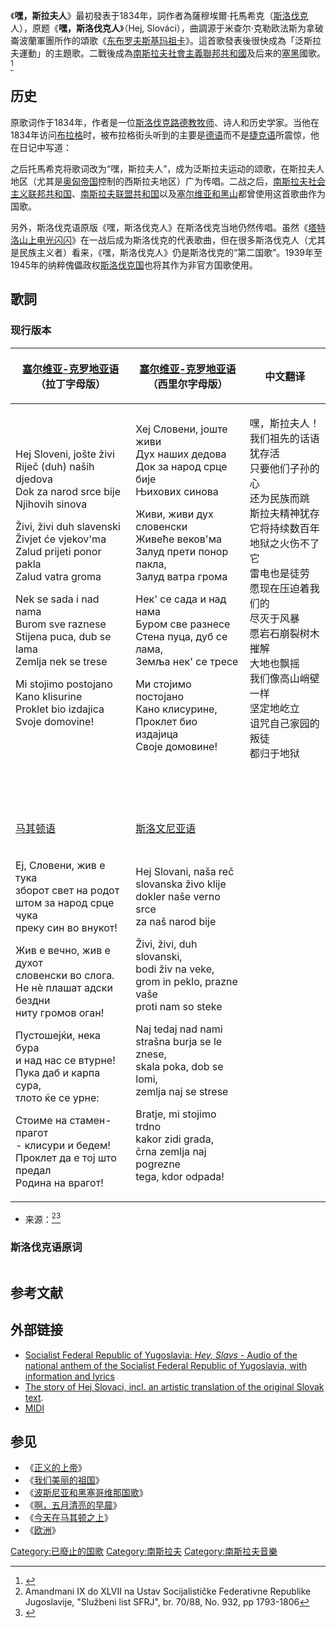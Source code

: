 {{Infobox anthem
|title         = <span lang="und">Hej, Slaveni<br>Hej, Sloveni<br>Hej, Slovani<br>Еј, Словени</span>
|chinese_title = 嘿，斯拉夫人
|alt_title   = Hej, Slovenci
|alt_title_2   = Hej, Słowianie
|image         =Hej Slaveni 1944.png
|image_size    =
|caption       =1944年出版的克罗地亚语歌词
|prefix        = 国歌
|country       = {{flag|SFR Yugoslavia}}国歌<br/>{{flag|Serbia and Montenegro}}<br/>{{flagdeco|Slovakia|1939}} [[斯洛伐克共和国_(1939年－1945年)|斯洛伐克]]（1939—45）
|author        = 萨穆埃尔·托马希克
|lyrics_date   = 1834年
|composer      = 不明
|music_date    =
|adopted       = 1977年（临时法律确定）<br />1988年（宪法确定）
|until         = 1991年({{YUG}})<br />2006年（{{SCG }}）
|sound         = United States Navy Band - Hey, Slavs.ogg
|sound_title   = 《嘿，斯拉夫人！》（美国海军军乐队）
}}
{{Anthem History
| Nation = 南斯拉夫
| Flag = Flag_of_SFR_Yugoslavia.svg
| Year1 = 1919 - 1945
| Name1 = [[南斯拉夫王國国歌|南斯拉夫王国国歌]]
| Year2 = 1945 - 1991<br>（- 2006 ）
| Name2 = '''嘿，斯拉夫人！'''
}}
《'''嘿，斯拉夫人'''》最初發表于1834年，詞作者為薩穆埃爾·托馬希克（[[斯洛伐克|斯洛伐克]]人），原题《'''嘿，斯洛伐克人'''》（Hej, Slováci），曲調源于米查尔·克勒欧法斯为拿破崙波蘭軍團所作的頌歌《[[波蘭沒有滅亡|东布罗夫斯基玛祖卡]]》。這首歌發表後很快成為「泛斯拉夫運動」的主題歌。二戰後成為[[南斯拉夫社會主義聯邦共和國|南斯拉夫社會主義聯邦共和國]]及后来的[[塞黑|塞黑]]國歌。<ref>{{Cite web |url=http://www.youtube.com/watch?v=cZ1SUCpekyM&feature=related |title=Mazurek Dąbrowskiego & Hej Slaveni Its melody is based. |accessdate=2014-07-24 |archive-date=2016-04-25 |archive-url=https://web.archive.org/web/20160425052511/https://www.youtube.com/watch?v=cZ1SUCpekyM&feature=related |dead-url=no }}</ref>

== 历史 ==
原歌词作于1834年，作者是一位[[斯洛伐克|斯洛伐克]][[路德教|路德教]][[牧师|牧师]]、诗人和历史学家{{link-en|薩穆·托馬希克|Samo Tomášik}}。当他在1834年访问[[布拉格|布拉格]]时，被布拉格街头听到的主要是[[德语|德语]]而不是[[捷克语|捷克语]]所震惊，他在日记中写道：

{{cquote|如果西斯拉夫世界的珍珠——布拉格母亲，即将淹没在德语的海洋中。那么，以布拉格作为精神给养的我亲爱的祖国斯洛伐克，将会是什么命运呢？想到这些难以释怀的事情，我想起了古老的波兰歌曲《[[波兰国歌|只要我们一息尚存，波兰不会灭亡]]》，这个熟悉的旋律让我心中雄壮地响起：“嘿，斯洛伐克人，我们的斯洛伐克语言犹存活”……我跑到房间里点亮蜡烛，用铅笔写下三段歌词。这首歌瞬间便完成了。|《薩穆·托馬希克日记》，1834年11月2日星期日}}

之后托馬希克将歌词改为“嘿，斯拉夫人”，成为泛斯拉夫运动的颂歌，在斯拉夫人地区（尤其是[[奥匈帝国|奥匈帝国]]控制的西斯拉夫地区）广为传唱。二战之后，[[南斯拉夫社会主义联邦共和国|南斯拉夫社会主义联邦共和国]]、[[南斯拉夫联盟共和国|南斯拉夫联盟共和国]]以及[[塞尔维亚和黑山|塞尔维亚和黑山]]都曾使用这首歌曲作为国歌。

另外，斯洛伐克语原版《嘿，斯洛伐克人》在斯洛伐克当地仍然传唱。虽然《[[塔特洛山上电光闪闪|塔特洛山上电光闪闪]]》在一战后成为斯洛伐克的代表歌曲，但在很多斯洛伐克人（尤其是民族主义者）看来，《嘿，斯洛伐克人》仍是斯洛伐克的“第二国歌”。1939年至1945年的纳粹傀儡政权[[斯洛伐克共和國_(1939年－1945年)|斯洛伐克国]]也将其作为非官方国歌使用。

== 歌詞 ==
===现行版本===
{|valign="top" width="70%" lang="unicode"
|-style="text-align:left"
![[塞尔维亚-克罗地亚语|塞尔维亚-克罗地亚语]]<br>（拉丁字母版）||[[塞尔维亚-克罗地亚语|塞尔维亚-克罗地亚语]]<br>（西里尔字母版）||中文翻译
|-
|
Hej Sloveni, jošte živi <br> Riječ (duh) naših djedova <br>
Dok za narod srce bije <br> Njihovih sinova

Živi, živi duh slavenski <br> Živjet će vjekov'ma <br>
Zalud prijeti ponor pakla <br> Zalud vatra groma

Nek se sada i nad nama <br> Burom sve raznese <br>
Stijena puca, dub se lama <br> Zemlja nek se trese

Mi stojimo postojano <br> Kano klisurine <br>
Proklet bio izdajica <br> Svoje domovine!
|
Хеј Словени, јоште живи <br> Дух  наших дедова <br>
Док за народ срце бије <br> Њихових синова

Живи, живи дух словенски <br> Живеће веков'ма <br>
Залуд прети понор пакла, <br> Залуд ватра грома

Нек' се сада и над нама <br> Буром све разнесе<br>
Стена пуца, дуб се лама, <br> Земља нек' се тресе

Ми стојимо постојано <br> Кано клисурине,<br>
Проклет био издајица <br> Своје домовине!
|
嘿，斯拉夫人！<br /> 我们祖先的话语犹存活 <br /> 
只要他们子孙的心<br /> 还为民族而跳 <br />

斯拉夫精神犹存<br /> 它将持续数百年 <br />
地狱之火伤不了它<br /> 雷电也是徒劳 <br />

愿现在压迫着我们的<br /> 尽灭于风暴 <br />
愿岩石崩裂树木摧解<br /> 大地也飘摇 <br />

我们像高山峭壁一样<br /> 坚定地屹立 <br />
诅咒自己家园的叛徒<br /> 都归于地狱 <br />
|-
| 
|- style="text-align:left"
![[马其顿语|马其顿语]]||[[斯洛文尼亚语|斯洛文尼亚语]]
|-
|

Еј, Словени, жив е тука <br> зборот свет на родот <br>
штом за народ срце чука <br> преку син во внукот!

Жив е вечно, жив е духот <br> словенски во слога. <br>
Не нè плашат адски бездни <br> ниту громов оган!

Пустошејќи, нека бура <br> и над нас се втурне! <br>
Пука даб и карпа сура, <br> тлото ќе се урне:

Стоиме на стамен-прагот <br> - клисури и бедем! <br>
Проклет да е тој што предал <br> Родина на врагот!
|
Hej Slovani, naša reč <br> slovanska živo klije <br>
dokler naše verno srce <br> za naš narod bije

Živi, živi, duh slovanski, <br> bodi živ na veke, <br>
grom in peklo, prazne vaše <br> proti nam so steke

Naj tedaj nad nami <br> strašna burja se le znese,<br>
skala poka, dob se lomi, <br> zemlja naj se strese

Bratje, mi stojimo trdno <br> kakor zidi grada,<br>
črna zemlja naj pogrezne <br> tega, kdor odpada!
|}

*来源：<ref>Amandmani IX do XLVII na Ustav Socijalističke Federativne Republike Jugoslavije, "Službeni list SFRJ", br. 70/88, No. 932, pp 1793-1806</ref><ref>{{Cite web |url=http://www.nationalanthems.info/yug.htm |title=Yugoslavia (1945-2006) » nationalanthems.info |accessdate=2014-07-24 |archive-date=2020-11-24 |archive-url=https://web.archive.org/web/20201124204454/http://www.nationalanthems.info/yug.htm |dead-url=no }}</ref>

===斯洛伐克语原词===
{|valign="top" width="70%" lang="unicode"
|-style="text-align:left"
|-
|
Hej, Slováci, ešte naša<br /> 
slovenská reč žije,<br /> 
Dokiaľ naše verné srdce<br /> 
za náš národ bije.<br /> 
Žije, žije, duch slovenský,<br /> 
bude žiť naveky,<br /> 
Hrom a peklo, márne vaše<br /> 
proti nám sú vzteky!<br /> 
Jazyka dar zveril nám Boh,<br /> 
Boh náš hromovládny,<br /> 
Nesmie nám ho teda vyrvať<br /> 
na tom svete žiadny;<br /> 
I nechže je koľko ľudí,<br /> 
toľko čertov v svete;<br /> 
Boh je s nami: kto proti nám,<br /> 
toho Parom zmetie.<br /> 
A nechže sa i nad nami<br /> 
hrozná búrka vznesie,<br /> 
Skala puká, dub sa láme<br /> 
a zem nech sa trasie;<br /> 
My stojíme stále pevne,<br /> 
ako múry hradné.<br /> 
Čierna zem pohltí toho,<br /> 
kto odstúpi zradne! 
|}

== 参考文献 ==
{{Reflist|2}}

== 外部链接 ==
* [https://web.archive.org/web/20120502193724/http://www.nationalanthems.me/socialist-federal-republic-of-yugoslavia-hey-slavs/ Socialist Federal Republic of Yugoslavia: ''Hey, Slavs'' - Audio of the national anthem of the Socialist Federal Republic of Yugoslavia, with information and lyrics]
* [http://webarchive.loc.gov/all/20011128160810/http%3A//www.iarelative.com/nss1946/slovaci.htm The story of Hej Slovaci, incl. an artistic translation of the original Slovak text].
* [http://cabloco.chez.com/midi/yugoslavie.mid MIDI]{{dead link|date=2017年12月 |bot=InternetArchiveBot |fix-attempted=yes }}

== 参见 ==
* 《[[正义的上帝|正义的上帝]]》
* 《[[我们美丽的祖国_(克罗地亚)|我们美丽的祖国]]》
* 《[[波斯尼亚和黑塞哥维那国歌|波斯尼亚和黑塞哥维那国歌]]》
* 《[[啊，五月清亮的早晨|啊，五月清亮的早晨]]》
* 《[[今天在马其顿之上|今天在马其顿之上]]》
* 《[[欧洲_(国歌)|欧洲]]》

[[Category:已廢止的国歌|Category:已廢止的国歌]]
[[Category:南斯拉夫|Category:南斯拉夫]]
[[Category:南斯拉夫音樂|Category:南斯拉夫音樂]]